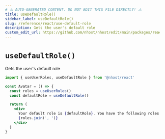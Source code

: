 ```yaml
---
# ⚠️ AUTO-GENERATED CONTENT. DO NOT EDIT THIS FILE DIRECTLY! ⚠️
title: useDefaultRole()
sidebar_label: useDefaultRole()
slug: /reference/react/use-default-role
description: Gets the user's default role
custom_edit_url: https://github.com/nhost/nhost/edit/main/packages/react/src/hooks/user.ts#L380
---
```


# `useDefaultRole()`

Gets the user's default role

```jsx
import { useUserRoles, useDefaultRole } from '@nhost/react'

const Avatar = () => {
  const roles = useUserRoles()
  const defaultRole = useDefaultRole()

  return (
    <div>
      Your default role is {defaultRole}. You have the following roles:{' '}
      {roles.join(', ')}
    </div>
  )
}
```
